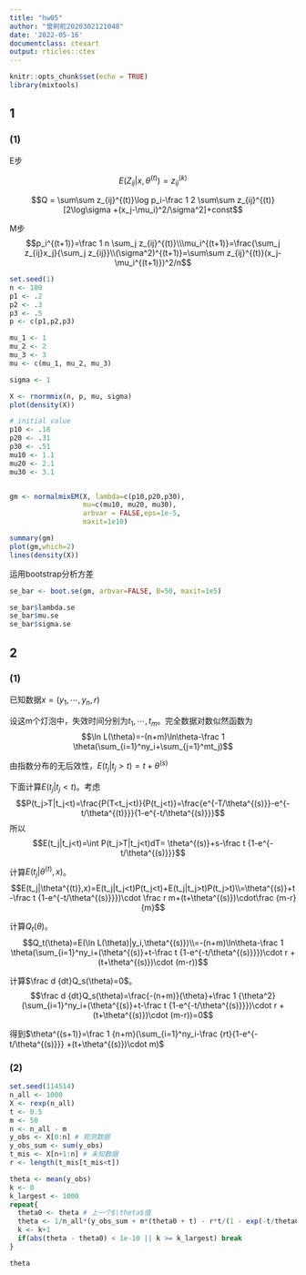 ```yaml
---
title: "hw05"
author: "曾舸舵2020302121048"
date: '2022-05-16'
documentclass: ctexart
output: rticles::ctex
---
```


```r
knitr::opts_chunk$set(echo = TRUE)
library(mixtools)
```

## 1

### (1)

E步

$$E(Z_{ij}|x,\theta^{(t)})=z_{ij}^{(k)}$$

$$Q = \sum\sum z_{ij}^{(t)}\log p_i-\frac 1 2 \sum\sum z_{ij}^{(t)}[2\log\sigma +(x_j-\mu_i)^2/\sigma^2]+const$$

M步 $$p_i^{(t+1)}=\frac 1 n \sum_j z_{ij}^{(t)}\\\mu_i^{(t+1)}=\frac{\sum_j z_{ij}x_j}{\sum_j z_{ij}}\\(\sigma^2)^{(t+1)}=\sum\sum z_{ij}^{(t)}(x_j-\mu_i^{(t+1)})^2/n$$

```r
set.seed(1)
n <- 100
p1 <- .2
p2 <- .3
p3 <- .5
p <- c(p1,p2,p3)

mu_1 <- 1
mu_2 <- 2
mu_3 <- 3
mu <- c(mu_1, mu_2, mu_3)

sigma <- 1

X <- rnormmix(n, p, mu, sigma)
plot(density(X))
```

```r
# initial value
p10 <- .18
p20 <- .31
p30 <- .51
mu10 <- 1.1
mu20 <- 2.1
mu30 <- 3.1


gm <- normalmixEM(X, lambda=c(p10,p20,p30),
                  mu=c(mu10, mu20, mu30),
                  arbvar = FALSE,eps=1e-5,
                  maxit=1e10)

summary(gm)
plot(gm,which=2)
lines(density(X))
```

运用bootstrap分析方差

```r
se_bar <- boot.se(gm, arbvar=FALSE, B=50, maxit=1e5)

```

```r
se_bar$lambda.se
se_bar$mu.se
se_bar$sigma.se
```

## 2

### (1)

已知数据$x=(y_1,\cdots,y_n,r)$

设这m个灯泡中，失效时间分别为$t_1,\cdots,t_m$。完全数据对数似然函数为$$\ln L(\theta)=-(n+m)\ln\theta-\frac 1 \theta(\sum_{i=1}^ny_i+\sum_{j=1}^mt_j)$$

由指数分布的无后效性，$E(t_j|t_j>t)=t+\theta^{(s)}$

下面计算$E(t_j|t_j<t)$。考虑$$P(t_j>T|t_j<t)=\frac{P(T<t_j<t)}{P(t_j<t)}=\frac{e^{-T/\theta^{(s)}}-e^{-t/\theta^{(t)}}}{1-e^{-t/\theta^{(s)}}}$$所以$$E(t_j|t_j<t)=\int P(t_j>T|t_j<t)dT= \theta^{(s)}+s-\frac t {1-e^{-t/\theta^{(s)}}}$$

计算$E(t_j|\theta^{(t)},x)$。$$E(t_j|\theta^{(t)},x)=E(t_j|t_j<t)P(t_j<t)+E(t_j|t_j>t)P(t_j>t)\\=\theta^{(s)}+t-\frac t {1-e^{-t/\theta^{(s)}}})\cdot \frac r m+(t+\theta^{(s)})\cdot\frac {m-r}{m}$$

计算$Q_t(\theta)$。$$Q_t(\theta)=E(\ln L(\theta)|y_i,\theta^{(s)})\\=-(n+m)\ln\theta-\frac 1 \theta(\sum_{i=1}^ny_i+(\theta^{(s)}+t-\frac t {1-e^{-t/\theta^{(s)}}})\cdot r +(t+\theta^{(s)})\cdot (m-r))$$

计算$\frac d {dt}Q_s(\theta)=0$。$$\frac d {dt}Q_s(\theta)=\frac{-(n+m)}{\theta}+\frac 1 {\theta^2}(\sum_{i=1}^ny_i+(\theta^{(s)}+t-\frac t {1-e^{-t/\theta^{(s)}}})\cdot r +(t+\theta^{(s)})\cdot (m-r))=0$$

得到$\theta^{(s+1)}=\frac 1 {n+m}(\sum_{i=1}^ny_i-\frac {rt}{1-e^{-t/\theta^{(s)}}} +(t+\theta^{(s)})\cdot m)$

### (2)

```r
set.seed(114514)
n_all <- 1000
X <- rexp(n_all)
t <- 0.5
m <- 50
n <- n_all - m
y_obs <- X[0:n] # 观测数据
y_obs_sum <- sum(y_obs)
t_mis <- X[n+1:n] # 未知数据
r <- length(t_mis[t_mis<t])

theta <- mean(y_obs)
k <- 0
k_largest <- 1000
repeat{
  theta0 <- theta # 上一个$\theta$值
  theta <- 1/n_all*(y_obs_sum + m*(theta0 + t) - r*t/(1 - exp(-t/theta0)))
  k <- k+1
  if(abs(theta - theta0) < 1e-10 || k >= k_largest) break
}

theta
```
